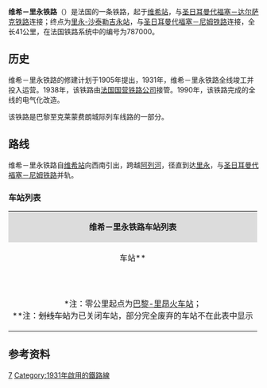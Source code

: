 {{Infobox rail system-route
|collapsed=
|box_width=
|rail_name=维希－里永铁路<br>{{lang|fr|Ligne de Vichy à Riom}}
|banner_color=
|sec_banner_color=
|logo_filename=
|image_width=
|logo_bgcolor=
|logo_note=
|image = BB 26157 au 5959 quittant Vichy 2014-07-06.JPG
|imagesize=
|caption= 维希－里永铁路上运行的[[法国城际列车|城际列车]]
|system_map=
|mapimage_width=
|map_bgcolor=
|locale={{FRA}}
|service_type=客货共用
|start=[[维希站|维希站]]、[[里永-沙泰勒吉永站|里永-沙泰勒吉永站]]
|begin_operation=
|end_operation=
|operation_note=
|system_length=41km
|length_in_operation=41km
|total_length=
|status=使用中
|line_title=线路
|lines=[[复线铁路|复线铁路]]
|stations=
|route_title=线路
|main_route=
|secondary_route=
|branch_route=
|standard=
|main_stations=[[维希站|维希站]]、[[里永-沙泰勒吉永站|里永-沙泰勒吉永站]]
|ridership=
|fleet_size=
|max_speed= 
|track_gauge={{standard gauge}}
|distance_between_mainlines=
|min_radius=
|max_grade=
|block_signal=
|electrified=25 kV – 50 Hz
|depot=
|operator={{法国交通数据|sncf}}
|franchise=
|hq=
|key_person=
|website=
|route_map=
}}
'''维希－里永铁路'''（{{lang-fr|Ligne de Vichy à Riom}}）是法国的一条铁路，起于[[维希站|维希站]]，与[[圣日耳曼代福塞－达尔萨克铁路|圣日耳曼代福塞－达尔萨克铁路]]连接；终点为[[里永-沙泰勒吉永站|里永-沙泰勒吉永站]]，与[[圣日耳曼代福塞－尼姆铁路|圣日耳曼代福塞－尼姆铁路]]连接，全长41公里，在法国铁路系统中的编号为787000。
==历史==

维希－里永铁路的修建计划于1905年提出，1931年，维希－里永铁路全线竣工并投入运营。1938年，该铁路由[[法国国营铁路公司|法国国营铁路公司]]接管。1990年，该铁路完成的全线的电气化改造。

该铁路是巴黎至克莱蒙费朗城际列车线路的一部分。

==路线==

维希－里永铁路自[[维希站|维希站]]向西南引出，跨越[[阿列河|阿列河]]，径直到达[[里永|里永]]，与[[圣日耳曼代福塞－尼姆铁路|圣日耳曼代福塞－尼姆铁路]]并轨。

===车站列表===
{| class="wikitable mw-collapsible " style="margin:1em auto 1em auto; font-size:smaller"
|colspan="5" align="center" style="background:#DCDCDC"|'''维希－里永铁路车站列表'''
|-
!align="center" |车站**
!align="center" |公里数*
!align="center" |交汇路线
!align="center" |本线停靠车种
!align="center" |可换乘交通
|-
|align="center"|{{Arret|Vichy|[[维希站|维希站]]}}
|364.929
|[[圣日耳曼代福塞－达尔萨克铁路|圣日耳曼代福塞－达尔萨克铁路]]<small>（[[圣日耳曼代福塞站|圣日耳曼代福塞]]方向）</small>↑<br>[[圣日耳曼代福塞－达尔萨克铁路|圣日耳曼代福塞－达尔萨克铁路]]<small>（达尔萨克方向）</small>↘
|align="center"|{{法国交通数据|ic}}<br>{{法国交通数据|ter|ara}}
|{{法国交通数据|car|03}}<br>{{法国交通数据/城市公共交通|维希}}
|-
|align="center"|{{Arret|<s>Saint-Sylvestre-Pragoulin|圣西尔韦斯特-普拉古兰站</s>}}
|374.826
|
|
|
|-
|align="center"|{{Arret|<s>Randan|朗当站</s>}}
|380.376
|
|
|
|-
|align="center"|{{Arret|<s>Ennezat - Clerlande|埃讷扎-克莱尔朗德站</s>}}
|397.137
|
|
|{{法国交通数据|car|63}}<br>{{法国交通数据/城市公共交通|里永}}
|-
|align="center"|{{Arret|Riom - Châtel-Guyon|[[里永-沙泰勒吉永站|里永-沙泰勒吉永站]]}}
|405.511
|[[圣日耳曼代福塞－尼姆铁路|圣日耳曼代福塞－尼姆铁路]]<small>（[[加纳站|加纳]]/[[圣日耳曼代福塞站|圣日耳曼代福塞]]方向）</small>↖<br>[[圣日耳曼代福塞－尼姆铁路|圣日耳曼代福塞－尼姆铁路]]<small>（[[克莱蒙费朗站|克莱蒙费朗]]/[[尼姆站|尼姆]]方向）</small>↓
|align="center"|{{法国交通数据|ic}}<br>{{法国交通数据|ter|ara}}
|{{法国交通数据|car|63}}<br>{{法国交通数据/城市公共交通|里永}}
|-
|colspan=5|<nowiki>*</nowiki>注：零公里起点为[[巴黎-里昂火车站|巴黎-里昂火车站]]；<br><nowiki>**</nowiki>注：<s>划线车站</s>为已关闭车站，部分完全废弃的车站不在此表中显示
|}

==参考资料==

{{Reflist}}
[[Category:法國鐵路線|7]]
[[Category:1931年啟用的鐵路線|Category:1931年啟用的鐵路線]]